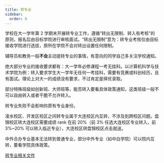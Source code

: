 ```yaml
---
title: 转专业
sidebar:
  order: 0
---
```


学校在大一学年第 2 学期末开展转专业工作，遵循“转出无限制、转入有考核”的原则，报名后由目标学院进行审核面试。“转出无限制”意为：转专业考核仅由目标接收学院进行选拔，原所在学院不会对转出设置任何限制。

辅导员和教务一般**不会**主动提转专业的事情，有意向的同学自己多关注学校通知。

绝大部分专业的接收要求都有：大一学年必修课程一考无挂科。以计算机科学与技术学院为例：转入要求学生大一学年无任何一考挂科，需要有竞赛或科创经历，且有面试。理论上对大一的成绩没有要求，不过肯定是择优录取。

部分特殊班级如创新班、大师班等，能否转入要看具体政策通知，这类班级一般不可以自由转入或者干脆不允许转入。

转专业失败不会影响你原有专业身份。

凌水校区、开发区校区之间转专业属于大连校区内互转，不涉及到跨校区问题。盘锦校区转大连校区需要成绩 rank 在前 20%（前 3% 任选大连校区专业转入，前 3%~20% 可以转入临近专业），大连校区转盘锦校区点击就送。

中外合办专业基本无法转到普通专业，部分中外专业（如中白学院）可以院内互转，要看学院具体政策。

[转专业相关文件](https://www.123684.com/s/PoiYjv-yD0RA)